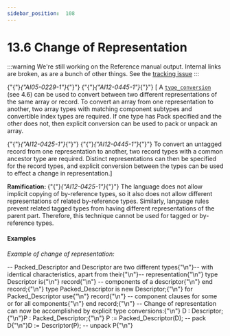 ---
sidebar_position:  108
---

# 13.6  Change of Representation

:::warning
We're still working on the Reference manual output.  Internal links are broken,
as are a bunch of other things.
See the [tracking issue](https://github.com/ada-lang-io/ada-lang-io/issues/20)
:::


<p>{"{"}<em>{"AI05-0229-1"}</em>{"}"} {"{"}<em>{"AI12-0445-1"}</em>{"}"} [ A <code><a href="./AA-4.6#S0162">type_conversion</a></code> (see 4.6) can be used to convert between two different representations of the same array or record. To convert an array from one representation to another, two array types with matching component subtypes and convertible index types are required. If one type has Pack specified and the other does not, then explicit conversion can be used to pack or unpack an array.</p>
<p>{"{"}<em>{"AI12-0425-1"}</em>{"}"} {"{"}<em>{"AI12-0445-1"}</em>{"}"} To convert an untagged record from one representation to another, two record types with a common ancestor type are required. Distinct representations can then be specified for the record types, and explicit conversion between the types can be used to effect a change in representation.] </p>
<p><strong>Ramification: </strong>{"{"}<em>{"AI12-0425-1"}</em>{"}"} The language does not allow implicit copying of by-reference types, so it also does not allow different representations of related by-reference types. Similarly, language rules prevent related tagged types from having different representations of the parent part. Therefore, this technique cannot be used for tagged or by-reference types. </p>

#### Examples

<p><em>Example of change of representation:</em> </p>
<CodeBlock>
-- Packed_Descriptor and Descriptor are two different types{"\n"}-- with identical characteristics, apart from their{"\n"}-- representation{"\n"}
</CodeBlock>

<CodeBlock>
type Descriptor is{"\n"}    record{"\n"}      -- components of a descriptor{"\n"}    end record;{"\n"}
</CodeBlock>

<CodeBlock>
type Packed_Descriptor is new Descriptor;{"\n"}
</CodeBlock>

<CodeBlock>
for Packed_Descriptor use{"\n"}    record{"\n"}      -- component clauses for some or for all components{"\n"}    end record;{"\n"}
</CodeBlock>

<CodeBlock>
-- Change of representation can now be accomplished by explicit type conversions:{"\n"}
</CodeBlock>

<CodeBlock>
D : Descriptor;{"\n"}P : Packed_Descriptor;{"\n"}
</CodeBlock>

<CodeBlock>
P := Packed_Descriptor(D);  -- pack D{"\n"}D := Descriptor(P);         -- unpack P{"\n"}
</CodeBlock>

